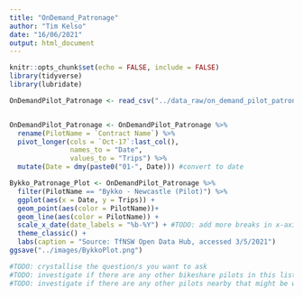```yaml
---
title: "OnDemand_Patronage"
author: "Tim Kelso"
date: "16/06/2021"
output: html_document
---
```


```r
knitr::opts_chunk$set(echo = FALSE, include = FALSE)
library(tidyverse)
library(lubridate)
```

``` r
OnDemandPilot_Patronage <- read_csv("../data_raw/on_demand_pilot_patronage_2021-04.csv")


OnDemandPilot_Patronage <- OnDemandPilot_Patronage %>% 
  rename(PilotName = `Contract Name`) %>% 
  pivot_longer(cols = `Oct-17`:last_col(), 
               names_to = "Date",
               values_to = "Trips") %>% 
  mutate(Date = dmy(paste0("01-", Date))) #convert to date
```

``` r
Bykko_Patronage_Plot <- OnDemandPilot_Patronage %>%
  filter(PilotName == "Bykko - Newcastle (Pilot)") %>% 
  ggplot(aes(x = Date, y = Trips)) +
  geom_point(aes(color = PilotName))+
  geom_line(aes(color = PilotName)) +
  scale_x_date(date_labels = "%b-%Y") + #TODO: add more breaks in x-axis to highlight peak/trough times
  theme_classic() +
  labs(caption = "Source: TfNSW Open Data Hub, accessed 3/5/2021")
ggsave("../images/BykkoPlot.png")

#TODO: crystallise the question/s you want to ask
#TODO: investigate if there are any other bikeshare pilots in this list? eg. LiveBetter?
#TODO: investigate if there are any other pilots nearby that might be worth comparing?
```